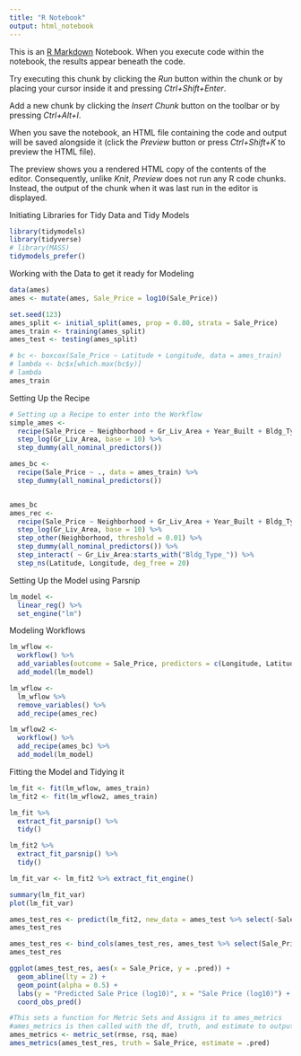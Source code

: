 ```yaml
---
title: "R Notebook"
output: html_notebook
---
```


This is an [R Markdown](http://rmarkdown.rstudio.com) Notebook. When you execute code within the notebook, the results appear beneath the code. 

Try executing this chunk by clicking the *Run* button within the chunk or by placing your cursor inside it and pressing *Ctrl+Shift+Enter*. 

Add a new chunk by clicking the *Insert Chunk* button on the toolbar or by pressing *Ctrl+Alt+I*.

When you save the notebook, an HTML file containing the code and output will be saved alongside it (click the *Preview* button or press *Ctrl+Shift+K* to preview the HTML file).

The preview shows you a rendered HTML copy of the contents of the editor. Consequently, unlike *Knit*, *Preview* does not run any R code chunks. Instead, the output of the chunk when it was last run in the editor is displayed.

Initiating Libraries for Tidy Data and Tidy Models
```r
library(tidymodels)
library(tidyverse)
# library(MASS)
tidymodels_prefer()
```

Working with the Data to get it ready for Modeling
```r
data(ames)
ames <- mutate(ames, Sale_Price = log10(Sale_Price))

set.seed(123)
ames_split <- initial_split(ames, prop = 0.80, strata = Sale_Price)
ames_train <- training(ames_split)
ames_test <- testing(ames_split)

# bc <- boxcox(Sale_Price ~ Latitude + Longitude, data = ames_train)
# lambda <- bc$x[which.max(bc$y)]
# lambda
ames_train
```
Setting Up the Recipe
```r
# Setting up a Recipe to enter into the Workflow
simple_ames <-
  recipe(Sale_Price ~ Neighborhood + Gr_Liv_Area + Year_Built + Bldg_Type, data = ames_train) %>%
  step_log(Gr_Liv_Area, base = 10) %>%
  step_dummy(all_nominal_predictors())

ames_bc <-
  recipe(Sale_Price ~ ., data = ames_train) %>%
  step_dummy(all_nominal_predictors())


ames_bc
ames_rec <-
  recipe(Sale_Price ~ Neighborhood + Gr_Liv_Area + Year_Built + Bldg_Type + Latitude + Longitude, data = ames_train) %>%
  step_log(Gr_Liv_Area, base = 10) %>%
  step_other(Neighborhood, threshold = 0.01) %>%
  step_dummy(all_nominal_predictors()) %>%
  step_interact( ~ Gr_Liv_Area:starts_with("Bldg_Type_")) %>%
  step_ns(Latitude, Longitude, deg_free = 20)

```

Setting Up the Model using Parsnip
```r
lm_model <-
  linear_reg() %>%
  set_engine("lm")
```

Modeling Workflows
```r
lm_wflow <-
  workflow() %>%
  add_variables(outcome = Sale_Price, predictors = c(Longitude, Latitude))%>%
  add_model(lm_model)

lm_wflow <-
  lm_wflow %>%
  remove_variables() %>%
  add_recipe(ames_rec)

lm_wflow2 <-
  workflow() %>%
  add_recipe(ames_bc) %>%
  add_model(lm_model)
```

Fitting the Model and Tidying it
```r
lm_fit <- fit(lm_wflow, ames_train)
lm_fit2 <- fit(lm_wflow2, ames_train)

lm_fit %>%
  extract_fit_parsnip() %>%
  tidy()

lm_fit2 %>%
  extract_fit_parsnip() %>%
  tidy()

lm_fit_var <- lm_fit2 %>% extract_fit_engine()

summary(lm_fit_var)
plot(lm_fit_var)
```

```r
ames_test_res <- predict(lm_fit2, new_data = ames_test %>% select(-Sale_Price))
ames_test_res

ames_test_res <- bind_cols(ames_test_res, ames_test %>% select(Sale_Price))
ames_test_res
```

```r
ggplot(ames_test_res, aes(x = Sale_Price, y = .pred)) +
  geom_abline(lty = 2) +
  geom_point(alpha = 0.5) +
  labs(y = "Predicted Sale Price (log10)", x = "Sale Price (log10)") +
  coord_obs_pred()
```

```r
#This sets a function for Metric Sets and Assigns it to ames_metrics
#ames_metrics is then called with the df, truth, and estimate to output the tibble.
ames_metrics <- metric_set(rmse, rsq, mae)
ames_metrics(ames_test_res, truth = Sale_Price, estimate = .pred)
```

